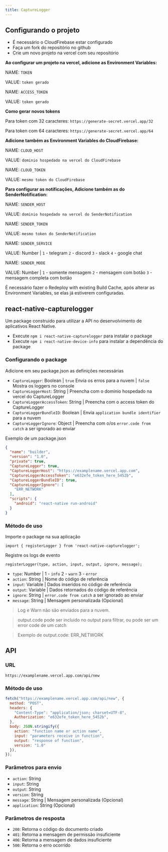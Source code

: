 ```yaml
---
title: CaptureLogger
---
```


## Configurando o projeto

- É necessário o CloudFirebase estar configurado
- Faça um fork do repositório no github
- Crie um novo projeto na vercel com seu repositório

**Ao configurar um projeto na vercel, adicione as Environment Variables:**

NAME: `TOKEN`

VALUE: `token gerado`

NAME: `ACCESS_TOKEN`

VALUE: `token gerado`

**Como gerar novos tokens**

Para token com 32 caracteres: `https://generate-secret.vercel.app/32`

Para token com 64 caracteres: `https://generate-secret.vercel.app/64`

**Adicione também as Environment Variables do CloudFirebase:**

NAME: `CLOUD_HOST`

VALUE: `dominio hospedado na vercel do CloudFirebase`

NAME: `CLOUD_TOKEN`

VALUE: `mesmo token do CloudFirebase`

**Para configurar as notificações, Adicione também as do SenderNotification:**

NAME: `SENDER_HOST`

VALUE: `dominio hospedado na vercel do SenderNotification`

NAME: `SENDER_TOKEN`

VALUE: `mesmo token do SenderNotification`

NAME: `SENDER_SERVICE`

VALUE: Number | `1` - telegram `2` - discord `3` - slack `4` - google chat

NAME: `SENDER_MODE`

VALUE: Number | `1` - somente mensagem `2` - mensagem com botão `3` - mensagem completa com botão


<Callout>É necessário fazer o Redeploy with existing Build Cache, após alterar as Environment Variables, se elas já estiverem configuradas.</Callout>

## react-native-capturelogger

Um package construido para utilizar a API no desenvolvimento de aplicativos React Native.

- Execute `npm i react-native-capturelogger` para instalar o package
- Execute `npm i react-native-device-info` para instalar a dependência do package

### Configurando o package

Adicione em seu package.json as definições necessárias

- `CaptureLogger`: Boolean | `true` Envia os erros para a nuvem | `false` Mostra os loggers no console
- `CaptureLoggerHost`: String | Preencha com o dominio hospedado na vercel do CaptureLogger
- `CaptureLoggerAccessToken`: String | Preencha com o access token do CaptureLogger
- `CaptureLoggerBundleID`: Boolean | Envia `application bundle identifier` para a nuvem
- `CaptureLoggerIgnore`: Object | Preencha com o/os `error.code from catch` a ser ignorado ao enviar

Exemplo de um package.json

```json
{
  "name": "builder",
  "version": "1.0",
  "private": true,
  "CaptureLogger": true,
  "CaptureLoggerHost": "https://examplename.vercel.app.com",
  "CaptureLoggerAccessToken": "e632efe_token_here_5452b",
  "CaptureLoggerBundleID": true,
  "CaptureLoggerIgnore": [
    "ERR_NETWORK"
  ],
  "scripts": {
    "android": "react-native run-android"
  }
}
```

### Método de uso

Importe o package na sua aplicação

`import { registerLogger } from 'react-native-capturelogger';`

Registre os logs de evento

`registerLogger(type, action, input, output, ignore, message);`

- `type`: Number | 1 - `info` 2 - `warn` 3 - `error`
- `action`: String | Nome do código de referência
- `input`: Variable | Dados inseridos no código de referência
- `output`: Variable | Dados retornados do código de referência
- `ignore`: String | `error.code from catch` a ser ignorado ao enviar
- `message`: String | Mensagem personalizada (Opcional)

> Log e Warn não são enviados para a nuvem.

> output.code pode ser incluido no output para filtrar, ou pode ser um error code de um catch

> Exemplo de output.code: ERR_NETWORK

## API

### URL

```
https://examplename.vercel.app.com/api/new
```

### Método de uso

```js
fetch("https://examplename.vercel.app.com/api/new", {
  method: "POST",
  headers: {
    "Content-Type": "application/json; charset=UTF-8",
    Authorization: "e632efe_token_here_5452b",
  },
  body: JSON.stringify({
    action: "function name or action name",
    input: "parameters receive in function",
    output: "response of function",
    version: "1.0"
  }),
});
```

### Parâmetros para envio

- `action`: String
- `input`: String
- `output`: String
- `version`: String
- `message`: String | Mensagem personalizada (Opcional)
- `application`: String (Opcional)

### Parâmetros de resposta

- `200`: Retorna o código do documento criado
- `401`: Retorna a mensagem de permissão insuficiente
- `406`: Retorna a mensagem de dados insuficiente
- `500`: Retorna o erro ocorrido
